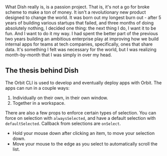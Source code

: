 <IntroText>
  What Dish really is, is a passion project. That is, it's not a go for broke
  scheme to make a ton of money. It isn't a revolutionary new product designed
  to change the world. It was born out my longest burn out - after 5 years of
  building various startups that failed, and three months of doing absolutely
  nothing, I decided one thing: the next thing I do, I want it to be fun. And I
  want to do it my way.
</IntroText>

<Paragraph size="xl">
  I had spent the better part of the previous two years building an ambitious
  enterprise play at improving how we build internal apps for teams at tech
  companies, specifically, ones that share data. It's something I felt was
  necessary for the world, but I was realizing month-by-month that I was simply
  in over my head.
</Paragraph>

## The thesis behind Dish

The Orbit CLI is used to develop and eventually deploy apps with Orbit. The apps can run in a couple
ways:

1. Individually on their own, in their own window.
2. Together in a workspace.

There are also a few props to enforce certain types of selection. You can force on selection with
`alwaysSelected`, and have a default selection with `defaultSelected`. Callback from selections are
`onSelect`.

- Hold your mouse down after clicking an item, to move your selection down.
- Move your mouse to the edge as you select to automatically scroll the list.
